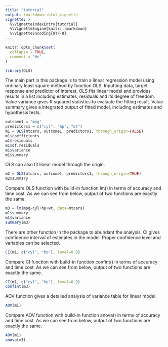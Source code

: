```yaml
---
title: "tutorial"
output: rmarkdown::html_vignette
vignette: >
  %\VignetteIndexEntry{tutorial}
  %\VignetteEngine{knitr::rmarkdown}
  %\VignetteEncoding{UTF-8}
---
```


```r
knitr::opts_chunk$set(
  collapse = TRUE,
  comment = "#>"
)
```

```r
library(OLS)
```

The main part in this package is to train a linear regression model using 
ordinary least square method by function OLS. Inputting data, target response 
and predictor of interest, OLS fits linear model and provides results in a list including estimates, residuals and its degree of freedom. Value variance gives 
R squared statistics to evaluate the fitting result. Value summary gives a integrated output of fitted model, including estimates and hypothesis tests.

```r
outcome1 = "mpg"
predictors1 = c("cyl", "hp", "wt")
m1 = OLS(mtcars, outcome1, predictors1, through_origin=FALSE)
m1$coefficients
m1$residuals
m1$df.residuals
m1$variance
m1$summary
```

OLS can also fit linear model through the origin.

```r
m2 = OLS(mtcars, outcome1, predictors1, through_origin=TRUE)
m2$summary
```

Compare OLS function with build-in function lm() in terms of accuracy and time cost. As we can see from below, output of two functions are exactly the same.

```r
m3 = lm(mpg~cyl+hp+wt, data=mtcars)
m1$summary
m1$variance
summary(m3)
```

There are other function in the package to abundant the analysis. CI gives confidence interval of estimates in the model. Proper confidence level and variables can be selected.

```r
CI(m1, c("cyl", "hp"), level=0.9)
```

Compare CI function with build-in function confint() in terms of accuracy and 
time cost. As we can see from below, output of two functions are exactly the 
same.

```r
CI(m1, c("cyl", "hp"), level=0.9)
confint(m3)
```

AOV function gives a detailed analysis of variance table for linear model.

```r
AOV(m1)
```

Compare AOV function with build-in function anova() in terms of accuracy and 
time cost. As we can see from below, output of two functions are exactly the 
same.

```r
AOV(m1)
anova(m3)
```

